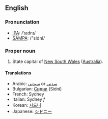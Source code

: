 ==English==
===Pronunciation===
*[[w:IPA|IPA]]: /ˈsɪdnɪ/
*[[w:SAMPA|SAMPA]]: /"sIdnI/

===Proper noun===

#State capital of [[New South Wales]] ([[Australia]]).

====Translations====

*Arabic: [[سيدني]] or [[سدني]]
*Bulgarian: [[Сидни]] (Sidni)
*French: Sydney
*Italian: Sydney ''f''
*Korean: [[시드니]]
*Japanese: [[シドニー]]